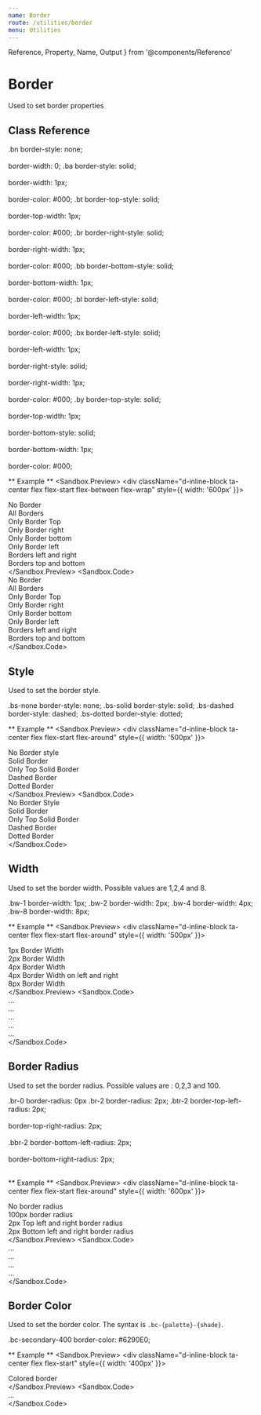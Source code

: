 ```yaml
---
name: Border
route: /utilities/border
menu: Utilities
---
```


  Reference,
  Property,
  Name,
  Output
} from '@components/Reference'


# Border

Used to set border properties

## Class Reference

<Reference>
    <Property>
        <Name>.bn</Name>
        <Output>border-style: none; <br /><br />
                border-width: 0; 
        </Output>
    </Property>
    <Property>
        <Name>.ba</Name>
        <Output>border-style: solid; <br /><br />
                border-width: 1px; <br /> <br />
                border-color: #000; 
        </Output>
    </Property>
    <Property>
        <Name>.bt</Name>
        <Output>border-top-style: solid; <br /><br />
                border-top-width: 1px; <br /> <br />
                border-color: #000; 
        </Output>
    </Property>
    <Property>
        <Name>.br</Name>
        <Output>border-right-style: solid; <br /><br />
                border-right-width: 1px; <br /> <br />
                border-color: #000; 
        </Output>
    </Property>
    <Property>
        <Name>.bb</Name>
        <Output>border-bottom-style: solid; <br /><br />
                border-bottom-width: 1px; <br /> <br />
                border-color: #000; 
        </Output>
    </Property>
    <Property>
        <Name>.bl</Name>
        <Output>border-left-style: solid; <br /><br />
                border-left-width: 1px; <br /> <br />
                border-color: #000; 
        </Output>
    </Property>
    <Property>
        <Name>.bx</Name>
        <Output>border-left-style: solid; <br /><br />
                border-left-width: 1px; <br /> <br />
                border-right-style: solid; <br /><br />
                border-right-width: 1px; <br /> <br />
                border-color: #000; 
        </Output>
    </Property>
    <Property>
        <Name>.by</Name>
        <Output>border-top-style: solid; <br /><br />
                border-top-width: 1px; <br /> <br />
                border-bottom-style: solid; <br /><br />
                border-bottom-width: 1px; <br /> <br />
                border-color: #000; 
        </Output>
    </Property>
</Reference>

** Example **
<Sandbox>
  <Sandbox.Preview>
    <div className="d-inline-block ta-center flex flex-start flex-between flex-wrap" style={{
        width: '600px'
    }}>
      <div className="bn bg-primary-400 h-50 flex flex-middle p-4 mx-4 my-4">No Border</div>
      <div className="ba bg-primary-400 h-40 flex flex-middle p-4 mx-4 my-4">All Borders</div>
      <div className="bt bg-primary-400 h-40 flex flex-middle p-4 mx-4 my-4">Only Border Top</div>
      <div className="br bg-primary-400 h-40 flex flex-middle p-4 mx-4 my-4">Only Border right</div>
      <div className="bb bg-primary-400 h-40 flex flex-middle p-4 mx-4 my-4">Only Border bottom</div>
      <div className="bl bg-primary-400 h-40 flex flex-middle p-4 mx-4 my-4">Only Border left</div>
      <div className="bx bg-primary-400 h-40 flex flex-middle p-4 mx-4 my-4">Borders left and right</div>
      <div className="by bg-primary-400 h-40 flex flex-middle p-4 mx-4 my-4">Borders top and bottom</div>
    </div>
  </Sandbox.Preview>
  <Sandbox.Code>
    <div className="bn">No Border</div>
      <div className="ba">All Borders</div>
      <div className="bt">Only Border Top</div>
      <div className="br">Only Border right</div>
      <div className="bb">Only Border bottom</div>
      <div className="bl">Only Border left</div>
      <div className="bx">Borders left and right</div>
      <div className="by">Borders top and bottom</div>
  </Sandbox.Code>
</Sandbox>

## Style
Used to set the border style.

<Reference>
    <Property>
        <Name>.bs-none</Name>
        <Output>border-style: none;
        </Output>
    </Property>
    <Property>
        <Name>.bs-solid</Name>
        <Output>border-style: solid;
        </Output>
    </Property>
    <Property>
        <Name>.bs-dashed</Name>
        <Output>border-style: dashed;
        </Output>
    </Property>
    <Property>
        <Name>.bs-dotted</Name>
        <Output>border-style: dotted;
        </Output>
    </Property>
</Reference>

** Example **
<Sandbox>
  <Sandbox.Preview>
    <div className="d-inline-block ta-center flex flex-start flex-around" style={{
        width: '500px'
    }}>
      <div className="bs-none bg-primary-400 h-50 flex flex-middle p-4 mx-4">No Border style</div>
      <div className="ba bs-solid bg-primary-400 h-40 flex flex-middle p-4 mx-4">Solid Border</div>
      <div className="bt bs-solid bg-primary-400 h-40 flex flex-middle p-4 mx-4">Only Top Solid Border</div>
      <div className="ba bs-dashed bg-primary-400 h-40 flex flex-middle p-4 mx-4">Dashed Border</div>
      <div className="ba bs-dotted bg-primary-400 h-40 flex flex-middle p-4 mx-4">Dotted Border</div>
    </div>
  </Sandbox.Preview>
  <Sandbox.Code>
    <div className="bs-none">No Border Style</div>
      <div className="ba bs-solid">Solid Border</div>
      <div className="bt bs-solid">Only Top Solid Border</div>
      <div className="ba bs-dashed">Dashed Border</div>
      <div className="ba bs-dotted">Dotted Border</div>
  </Sandbox.Code>
</Sandbox>


## Width
Used to set the border width. Possible values are 1,2,4 and 8.

<Reference>
    <Property>
        <Name>.bw-1</Name>
        <Output>border-width: 1px;
        </Output>
    </Property>
    <Property>
        <Name>.bw-2</Name>
        <Output>border-width: 2px;
        </Output>
    </Property>
    <Property>
        <Name>.bw-4</Name>
        <Output>border-width: 4px;
        </Output>
    </Property>
    <Property>
        <Name>.bw-8</Name>
        <Output>border-width: 8px; 
        </Output>
    </Property>
</Reference>

** Example **
<Sandbox>
  <Sandbox.Preview>
    <div className="d-inline-block ta-center flex flex-start flex-around" style={{
        width: '500px'
    }}>
      <div className="ba bw-1 bg-primary-400 h-50 flex flex-middle p-4 ml-8">1px Border Width</div>
      <div className="ba bw-2 bg-primary-400 h-50 flex flex-middle p-4 mx-4">2px Border Width</div>
      <div className="ba bw-4 bg-primary-400 h-50 flex flex-middle p-4 mx-4">4px Border Width</div>
      <div className="bx bw-4 bg-primary-400 h-50 flex flex-middle p-4 mx-4">4px Border Width on left and right</div>
      <div className="ba bw-8 bg-primary-400 h-50 flex flex-middle p-4 mx-4">8px Border Width</div>
    </div>
  </Sandbox.Preview>
  <Sandbox.Code>
    <div className="ba bw-1">...</div>
      <div className="ba bw-2">...</div>
      <div className="ba bw-4">...</div>
      <div className="bx bw-4">...</div>
      <div className="ba bw-8">...</div>
  </Sandbox.Code>
</Sandbox>

## Border Radius
Used to set the border radius. Possible values are : 0,2,3 and 100.

<Reference>
    <Property>
        <Name>.br-0</Name>
        <Output>border-radius: 0px
        </Output>
    </Property>
    <Property>
        <Name>.br-2</Name>
        <Output>border-radius: 2px;
        </Output>
    </Property>
    <Property>
        <Name>.btr-2</Name>
        <Output>border-top-left-radius: 2px;<br /> <br />
                border-top-right-radius: 2px;<br /> <br />
        </Output>
    </Property>
    <Property>
        <Name>.bbr-2</Name>
        <Output>border-bottom-left-radius: 2px;<br /> <br />
                border-bottom-right-radius: 2px;<br /> <br />
        </Output>
    </Property>
</Reference>

** Example **
<Sandbox>
  <Sandbox.Preview>
    <div className="d-inline-block ta-center flex flex-start flex-around" style={{
        width: '600px'
    }}>
      <div className="ba br-0 bg-primary-400 h-50 flex flex-middle p-4 mx-4">No border radius</div>
      <div className="ba br-100 bg-primary-400 h-50 flex flex-middle p-4 mx-4">100px border radius</div>
      <div className="ba btr-2 bg-primary-400 h-50 flex flex-middle p-4 mx-4">2px Top left and right border radius</div>
      <div className="ba bbr-2 bg-primary-400 h-50 flex flex-middle p-4 mx-4">2px Bottom left and right border radius</div>
    </div>
  </Sandbox.Preview>
  <Sandbox.Code>
    <div className="ba br-0">...</div>
      <div className="ba br-100">...</div>
      <div className="ba btr-2">...</div>
      <div className="ba bbr-2">...</div>
  </Sandbox.Code>
</Sandbox>

## Border Color
Used to set the border color. The syntax is `.bc-{palette}-{shade}`.

<Reference>
    <Property>
        <Name>.bc-secondary-400</Name>
        <Output>border-color: #6290E0;
        </Output>
    </Property>
    
</Reference>

** Example **
<Sandbox>
  <Sandbox.Preview>
    <div className="d-inline-block ta-center flex flex-start" style={{
        width: '400px'
    }}>
      <div className="ba bc-secondary-400 bg-neutral-100 h-50 flex flex-middle p-4 mx-4">Colored border</div>
    </div>
  </Sandbox.Preview>
  <Sandbox.Code>
    <div className="ba bc-secondary-400">...</div>
  </Sandbox.Code>
</Sandbox>